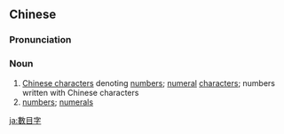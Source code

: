 {{also|数目字}}
==Chinese==
{{zh-forms|s=数目字|type=21}}

===Pronunciation===
{{zh-pron
|m=shùmùzì
|c=sou3 muk6 zi6
|cat=n
}}

===Noun===
{{zh-noun}}

# [[Chinese character]]s denoting [[number]]s; [[numeral]] [[character]]s; numbers written with Chinese characters
# [[number]]s; [[numeral]]s

[[ja:數目字]]